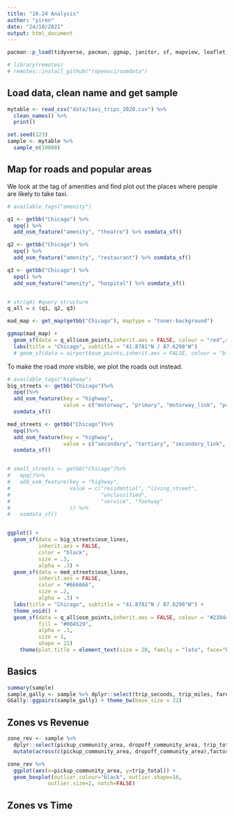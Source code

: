 ```yaml
---
title: "10.24 Analysis"
author: "yiren"
date: "24/10/2021"
output: html_document
---
```


```r
pacman::p_load(tidyverse, pacman, ggmap, janitor, sf, mapview, leaflet, rgdal, RColorBrewer, ggplot2, data.table, readr, qqplotr, GGally, lubridate, raster, spData, spDataLarge, tmap, osmdata)

# library(remotes)
# remotes::install_github("ropensci/osmdata")
```

## Load data, clean name and get sample

```r
mytable <- read_csv("data/taxi_trips_2020.csv") %>%
  clean_names() %>%
  print()

set.seed(123)
sample <- mytable %>%
  sample_n(10000)
```

## Map for roads and popular areas
We look at the tag of amenities and find plot out the places where people are likely to take taxi.

```r
# available_tags("amenity")

q1 <- getbb("Chicago") %>%
  opq() %>%
  add_osm_feature("amenity", "theatre") %>% osmdata_sf()

q2 <- getbb("Chicago") %>%
  opq() %>%
  add_osm_feature("amenity", "restaurant") %>% osmdata_sf()

q3 <- getbb("Chicago") %>%
  opq() %>%
  add_osm_feature("amenity", "hospital") %>% osmdata_sf()


# str(q4) #query structure
q_all = c (q1, q2, q3)

```



```r
mad_map <- get_map(getbb("Chicago"), maptype = "toner-background")

ggmap(mad_map) +
  geom_sf(data = q_all$osm_points,inherit.aes = FALSE, colour = "red",size = 0.5, alpha = 0.1) +
  labs(title = "Chicago", subtitle = "41.8781°N / 87.6298°W") 
  # geom_sf(data = airport$osm_points,inherit.aes = FALSE, colour = "black",size = 1, alpha = 0.3)
```

To make the road more visible, we plot the roads out instead.
```r
# available_tags("highway")
big_streets <- getbb("Chicago")%>%
  opq()%>%
  add_osm_feature(key = "highway", 
                  value = c("motorway", "primary", "motorway_link", "primary_link")) %>%
  osmdata_sf()

med_streets <- getbb("Chicago")%>%
  opq()%>%
  add_osm_feature(key = "highway", 
                  value = c("secondary", "tertiary", "secondary_link", "tertiary_link")) %>%
  osmdata_sf()


# small_streets <- getbb("Chicago")%>%
#   opq()%>%
#   add_osm_feature(key = "highway", 
#                   value = c("residential", "living_street",
#                             "unclassified",
#                             "service", "footway"
#                   )) %>%
#   osmdata_sf()


ggplot() +
  geom_sf(data = big_streets$osm_lines,
          inherit.aes = FALSE,
          color = "black",
          size = .3,
          alpha = .3) + 
  geom_sf(data = med_streets$osm_lines,
          inherit.aes = FALSE,
          color = "#666666",
          size = .2,
          alpha = .3) +
  labs(title = "Chicago", subtitle = "41.8781°N / 87.6298°W") +
  theme_void() +
  geom_sf(data = q_all$osm_points,inherit.aes = FALSE, colour = "#238443",
          fill = "#004529",
          alpha = .1,
          size = 1,
          shape = 21) 
    theme(plot.title = element_text(size = 20, family = "lato", face="bold", hjust=.5), plot.subtitle = element_text(family = "lato", size = 8, hjust=.5, margin=margin(2, 0, 5, 0))) 
```
## Basics

```r
summary(sample)
sample_gally <- sample %>% dplyr::select(trip_seconds, trip_miles, fare, tips, trip_total)
GGally::ggpairs(sample_gally) + theme_bw(base_size = 22)
```

## Zones vs Revenue
```r
zone_rev <- sample %>% 
  dplyr::select(pickup_community_area, dropoff_community_area, trip_total) %>%
  mutate(across(c(pickup_community_area, dropoff_community_area),factor))

zone_rev %>%
  ggplot(aes(x=pickup_community_area, y=trip_total)) +
  geom_boxplot(outlier.colour="black", outlier.shape=16,
             outlier.size=2, notch=FALSE)
```


## Zones vs Time




